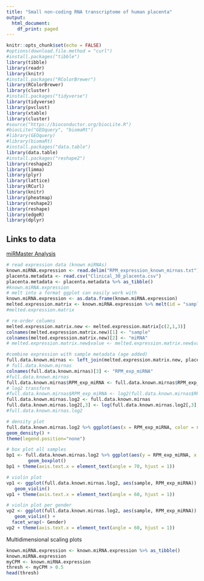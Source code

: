 ```yaml
---
title: "Small non-coding RNA transcriptome of human placenta"
output:
  html_document:
    df_print: paged
---
```


```r
knitr::opts_chunk$set(echo = FALSE)
#options(download.file.method = "curl")
#install.packages("tibble")
library(tibble)
library(readr)
library(knitr)
#install.packages("RColorBrewer")
library(RColorBrewer)
library(cluster)
#install.packages("tidyverse")
library(tidyverse)
library(pvclust)
library(xtable)
library(cluster)
#source("https://bioconductor.org/biocLite.R")
#biocLite("GEOquery", "biomaRt")
#library(GEOquery)
#library(biomaRt)
#install.packages("data.table")
library(data.table)
#install.packages("reshape2")
library(reshape2)
library(limma)
library(plyr)
library(lattice)
library(RCurl)
library(knitr)
library(pheatmap)
library(reshape2)
library(reshape)
library(edgeR)
library(dplyr)


```

## Links to data

[miRMaster Analysis](https://ccb-compute.cs.uni-saarland.de/mirmaster/results/run_zw4cek2x)


```r
# read expression data (known miRNAs)
known.miRNA.expression <- read.delim("RPM_expression_known_mirnas.txt")
placenta.metadata <- read.csv("Clinical_30_placenta.csv")
placenta.metadata <- placenta.metadata %>% as_tibble()
#known.miRNA.expression
# melt into a format ggplot can easily work with
known.miRNA.expression <- as.data.frame(known.miRNA.expression)
melted.expression.matrix <- known.miRNA.expression %>% melt(id = "sample")
#melted.expression.matrix

# re-order columns
melted.expression.matrix.new <- melted.expression.matrix[c(2,1,3)]
colnames(melted.expression.matrix.new)[1] <- "sample"
colnames(melted.expression.matrix.new)[2] <- "miRNA"
# melted.expression.matrix.new$value <- melted.expression.matrix.new$value %>% as.numeric()

#combine expression with sample metadata (age added)
full.data.known.mirnas <- left_join(melted.expression.matrix.new, placenta.metadata, by = "sample")
# full.data.known.mirnas
colnames(full.data.known.mirnas)[3] <- "RPM_exp_miRNA"
#full.data.known.mirnas
full.data.known.mirnas$RPM_exp_miRNA <- full.data.known.mirnas$RPM_exp_miRNA %>% as.numeric()
# log2 transform
#full.data.known.mirnas$RPM_exp_miRNA <- log2(full.data.known.mirnas$RPM_exp_miRNA +1)
full.data.known.mirnas.log2 <- full.data.known.mirnas
full.data.known.mirnas.log2[,3] <- log(full.data.known.mirnas.log2[,3],2)
#full.data.known.mirnas.log2
```  

```r
# density plot
full.data.known.mirnas.log2 %>% ggplot(aes(x = RPM_exp_miRNA, color = sample)) +
geom_density() +
theme(legend.position="none")
```

```r
# box plot all samples
bp1 <- full.data.known.mirnas.log2 %>% ggplot(aes(y = RPM_exp_miRNA, x = sample)) +
        geom_boxplot()
bp1 + theme(axis.text.x = element_text(angle = 70, hjust = 1))
```


```r
# violin plot
vp1 <- ggplot(full.data.known.mirnas.log2, aes(sample, RPM_exp_miRNA)) + 
   geom_violin()
vp1 + theme(axis.text.x = element_text(angle = 60, hjust = 1))

# violin plot per gender
vp2 <- ggplot(full.data.known.mirnas.log2, aes(sample, RPM_exp_miRNA)) + 
   geom_violin() +
  facet_wrap(~ Gender)
vp2 + theme(axis.text.x = element_text(angle = 60, hjust = 1))

```



Multidimensional scaling plots
```r

known.miRNA.expression <- known.miRNA.expression %>% as_tibble()
known.miRNA.expression
myCPM <- known.miRNA.expression
thresh <- myCPM > 0.5
head(thresh)

```

